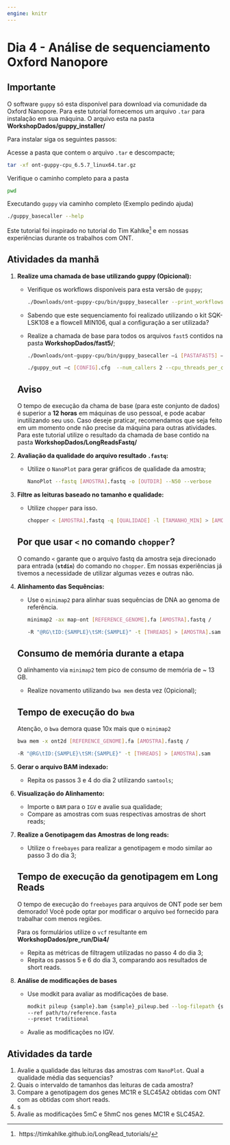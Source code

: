 ```yaml
---
engine: knitr
---
```


# Dia 4 - Análise de sequenciamento Oxford Nanopore {.unnumbered}

::: callout-important
## Importante

O software `guppy` só esta disponível para download via comunidade da Oxford Nanopore. Para este tutorial fornecemos um arquivo `.tar` para instalação em sua máquina. O arquivo esta na pasta **WorkshopDados/guppy_installer/**

Para instalar siga os seguintes passos:

Acesse a pasta que contem o arquivo `.tar` e descompacte;

```bash
tar -xf ont-guppy-cpu_6.5.7_linux64.tar.gz
```

Verifique o caminho completo para a pasta

```bash
pwd
```

Executando `guppy` via caminho completo (Exemplo pedindo ajuda)

```bash
./guppy_basecaller --help
```
:::

Este tutorial foi inspirado no tutorial do Tim Kahlke[^ont-1] e em nossas experiências durante os trabalhos com ONT.

[^ont-1]:  https://timkahlke.github.io/LongRead_tutorials/

## Atividades da manhã

1.  **Realize uma chamada de base utilizando guppy (Opicional):**

    -   Verifique os workflows disponíveis para esta versão de `guppy`;

        ```bash
        ./Downloads/ont-guppy-cpu/bin/guppy_basecaller --print_workflows
        ```

    -   Sabendo que este sequenciamento foi realizado utilizando o kit SQK-LSK108 e a flowcell MIN106, qual a configuração a ser utilizada?

    -   Realize a chamada de base para todos os arquivos `fast5` contidos na pasta **WorkshopDados/fast5/**;

        ```bash
        ./Downloads/ont-guppy-cpu/bin/guppy_basecaller –i [PASTAFAST5] –s /

        ./guppy_out –c [CONFIG].cfg  --num_callers 2 --cpu_threads_per_caller 1
        ```

    ::: callout-warning
    ## Aviso

    O tempo de execução da chama de base (para este conjunto de dados) é superior a **12 horas** em máquinas de uso pessoal, e pode acabar inutilizando seu uso. Caso deseje praticar, recomendamos que seja feito em um momento onde não precise da máquina para outras atividades. Para este tutorial utilize o resultado da chamada de base contido na pasta **WorkshopDados/LongReadsFastq/**
    :::

2.  **Avaliação da qualidade do arquivo resultado `.fastq`:**

    -   Utilize o `NanoPlot` para gerar gráficos de qualidade da amostra;

        ```bash
        NanoPlot --fastq [AMOSTRA].fastq -o [OUTDIR] --N50 --verbose
        ```

3.  **Filtre as leituras baseado no tamanho e qualidade:**

    -   Utilize `chopper` para isso.

        ```bash
        chopper < [AMOSTRA].fastq -q [QUALIDADE] -l [TAMANHO_MIN] > [AMOSTRA]_filtrada.fastq
        ```

    ::: {.callout-important collapse="true"}
    ## Por que usar `<` no comando `chopper`?

    O comando `<` garante que o arquivo fastq da amostra seja direcionado para entrada (**`stdin`**) do comando no `chopper`. Em nossas experiências já tivemos a necessidade de utilizar algumas vezes e outras não.
    :::

4.  **Alinhamento das Sequências:**

    -   Use o `minimap2` para alinhar suas sequências de DNA ao genoma de referência.

        ```bash
        minimap2 -ax map-ont [REFERENCE_GENOME].fa [AMOSTRA].fastq /

        -R "@RG\tID:{SAMPLE}\tSM:{SAMPLE}" -t [THREADS] > [AMOSTRA].sam
        ```

    ::: callout-caution
    ## Consumo de memória durante a etapa

    O alinhamento via `minimap2` tem pico de consumo de memória de \~ 13 GB.
    :::

    -   Realize novamento utilizando `bwa mem` desta vez (Opicional);

    ::: callout-warning
    ## Tempo de execução do `bwa`

    Atenção, o `bwa` demora quase 10x mais que o `minimap2`
    :::

    ```bash
    bwa mem -x ont2d [REFERENCE_GENOME].fa [AMOSTRA].fastq /

    -R "@RG\tID:{SAMPLE}\tSM:{SAMPLE}" -t [THREADS] > [AMOSTRA].sam
    ```

5.  **Gerar o arquivo BAM indexado:**

    -   Repita os passos 3 e 4 do dia 2 utilizando `samtools`;

6.  **Visualização do Alinhamento:**

    -   Importe o `BAM` para o `IGV` e avalie sua qualidade;
    -   Compare as amostras com suas respectivas amostras de short reads;

7.  **Realize a Genotipagem das Amostras de long reads:**

    -   Utilize o `freebayes` para realizar a genotipagem e modo similar ao passo 3 do dia 3;

    ::: callout-warning
    ## Tempo de execução da genotipagem em Long Reads

    O tempo de execução do `freebayes` para arquivos de ONT pode ser bem demorado! Você pode optar por modificar o arquivo `bed` fornecido para trabalhar com menos regiões.

    Para os formulários utilize o `vcf` resultante em **WorkshopDados/pre_run/Dia4/**
    :::

    -   Repita as métricas de filtragem utilizadas no passo 4 do dia 3;
    -   Repita os passos 5 e 6 do dia 3, comparando aos resultados de short reads.

8.  **Análise de modificações de bases**

    -   Use modkit para avaliar as modificações de base.

        ```bash
        modkit pileup {sample}.bam {sample}_pileup.bed --log-filepath {sample}.log
        --ref path/to/reference.fasta
        --preset traditional
        ```

    -   Avalie as modificações no IGV.

## Atividades da tarde

1.  Avalie a qualidade das leituras das amostras com `NanoPlot`. Qual a qualidade média das sequencias?
2.  Quais o intervaldo de tamanhos das leituras de cada amostra?
3.  Compare a genotipagem dos genes MC1R e SLC45A2 obtidas com ONT com as obtidas com short reads.
4.  s
5.  Avalie as modificações 5mC e 5hmC nos genes MC1R e SLC45A2.
